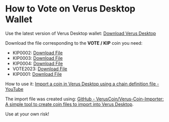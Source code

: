 
# How to Vote on Verus Desktop Wallet

Use the latest version of Verus Desktop wallet: [Download Verus Desktop](https://verus.io/wallet/desktop)

Download the file corresponding to the **VOTE / KIP** coin you need:
* KIP0002: [Download File](https://gist.githubusercontent.com/gcharang/ce06fe0b576928599d57f0e51a5c849b/raw/bf9a3518551fecf62aa0b42e29c81f28aaa39080/KIP0002_import.txt)
* KIP0003: [Download File](https://gist.githubusercontent.com/gcharang/d8ea0cc795adec882d9a0b5c5913ebc5/raw/98f508cfa52dc37caa696e2dd60b754d1fa06905/KIP0003_import.txt)
* KIP0004: [Download File](https://gist.githubusercontent.com/gcharang/8168c199b1e1dc4edeb9ff80d2a6a517/raw/0392d3247318bf45988a2e6329c3371630ed4de9/KIP0004_import.txt)
* VOTE2023: [Download File](https://gist.githubusercontent.com/gcharang/08dd73f1c460feb0b965e72d3a596e8a/raw/0e30930e4ff8d354853bb2b1730330b86dc4491e/VOTE2023_import.txt)
* KIP0001: [Download File](https://gist.githubusercontent.com/gcharang/a266f68466ce15c9e8ad58535424238e/raw/396eaeb52d3eadd7893f6f1ae00eadf807fcc45a/KIP0001_import.txt)

How to use it: [Import a coin in Verus Desktop using a chain definition file - YouTube](https://www.youtube.com/watch?v=kcpqgL4P38g)

The import file was created using: [GitHub - VerusCoin/Verus-Coin-Importer: A simple tool to create coin files to import into Verus Desktop](https://github.com/VerusCoin/Verus-Coin-Importer).

Use at your own risk!